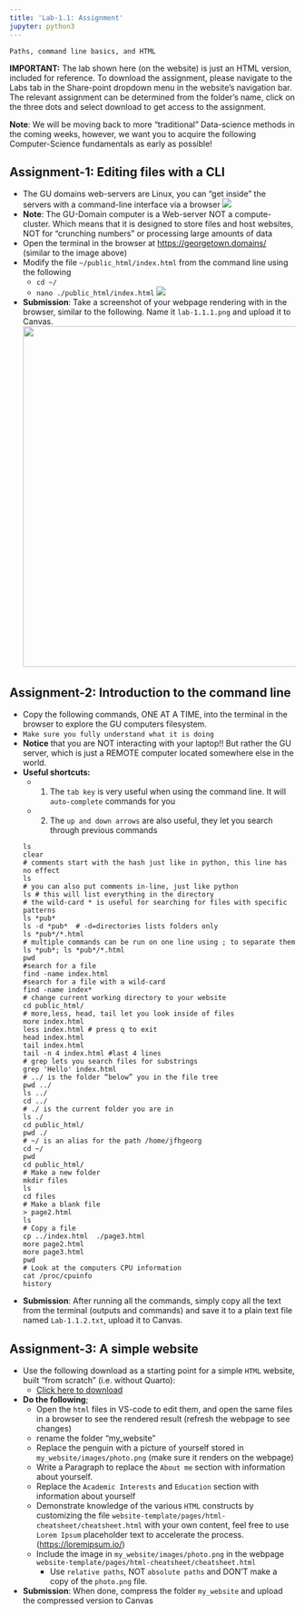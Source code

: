 ```yaml
---
title: 'Lab-1.1: Assignment'
jupyter: python3
---
```


`Paths, command line basics, and HTML`

**IMPORTANT:** The lab shown here (on the website) is just an HTML version, included for reference. To download the assignment, please navigate to the Labs tab in the Share-point dropdown menu in the website’s navigation bar. The relevant assignment can be determined from the folder’s name, click on the three dots and select download to get access to the assignment.


**Note**: We will be  moving back to more "traditional" Data-science methods in the coming weeks, however, we want you to acquire the following Computer-Science fundamentals as early as possible! 

## Assignment-1: Editing files with a CLI

* The GU domains web-servers are Linux, you can “get inside” the servers with a command-line interface via a browser
  ![](images/2023-08-27-21-06-02.png)
* **Note**: The GU-Domain computer is a Web-server NOT a compute-cluster. Which means that it is designed to store files and host websites, NOT for “crunching numbers” or processing large amounts of data
* Open the terminal in the browser at [https://georgetown.domains/](https://georgetown.domains/) (similar to the image above)
* Modify the file `~/public_html/index.html` from the command line using the following
  * `cd ~/` 
  * `nano ./public_html/index.html`
  ![](images/2023-08-27-21-23-26.png)
* **Submission**: Take a screenshot of your webpage rendering with in the browser, similar to the following. Name it `lab-1.1.1.png` and upload it to Canvas.
  ![](images/2023-08-27-21-25-05.png){width=600}

## Assignment-2: Introduction to the command line

* Copy the following commands, ONE AT A TIME, into the terminal in the browser to explore the GU computers filesystem.
* `Make sure you fully understand what it is doing` 
* **Notice** that you are NOT interacting with your laptop!! But rather the GU server, which is just a REMOTE computer located somewhere else in the world.
* **Useful shortcuts:**
  * (1) The `tab key` is very useful when using the command line. It will `auto-complete` commands for you
  * (2) The `up and down arrows` are also useful, they let you search through previous commands
  ```
  ls
  clear
  # comments start with the hash just like in python, this line has no effect
  ls
  # you can also put comments in-line, just like python 
  ls # this will list everything in the directory
  # the wild-card * is useful for searching for files with specific patterns
  ls *pub*
  ls -d *pub*  # -d=directories lists folders only 
  ls *pub*/*.html
  # multiple commands can be run on one line using ; to separate them
  ls *pub*; ls *pub*/*.html
  pwd
  #search for a file 
  find -name index.html
  #search for a file with a wild-card
  find -name index*
  # change current working directory to your website 
  cd public_html/
  # more,less, head, tail let you look inside of files
  more index.html
  less index.html # press q to exit
  head index.html
  tail index.html
  tail -n 4 index.html #last 4 lines
  # grep lets you search files for substrings
  grep 'Hello' index.html
  # ../ is the folder “below” you in the file tree 
  pwd ../
  ls ../
  cd ../
  # ./ is the current folder you are in 
  ls ./
  cd public_html/
  pwd ./
  # ~/ is an alias for the path /home/jfhgeorg
  cd ~/ 
  pwd
  cd public_html/
  # Make a new folder 
  mkdir files
  ls
  cd files
  # Make a blank file
  > page2.html
  ls
  # Copy a file
  cp ../index.html  ./page3.html
  more page2.html
  more page3.html
  pwd
  # Look at the computers CPU information
  cat /proc/cpuinfo 
  history
  ```

* **Submission**: After running all the commands, simply copy all the text from the terminal (outputs and commands) and save it to a plain text file named `Lab-1.1.2.txt`, upload it to Canvas.


## Assignment-3: A simple website {.smaller}

* Use the following download as a starting point for a simple `HTML` website, built "from scratch" (i.e. without Quarto):
  * [Click here to download](website-template.zip)
* **Do the following**;
  * Open the `html` files in VS-code to edit them, and open the same files in a browser to see the rendered result (refresh the webpage to see changes)
  * rename the folder "my_website"
  * Replace the penguin with a picture of yourself stored in `my_website/images/photo.png` (make sure it renders on the webpage)
  * Write a Paragraph to replace the `About me` section with information about yourself. 
  * Replace the `Academic Interests` and `Education` section with information about yourself
  * Demonstrate knowledge of the various `HTML` constructs by customizing the file `website-template/pages/html-cheatsheet/cheatsheet.html` with your own content, feel free to use `Lorem Ipsum` placeholder text to accelerate the process. ([https://loremipsum.io/](https://loremipsum.io/))
  * Include the image in `my_website/images/photo.png` in the webpage `website-template/pages/html-cheatsheet/cheatsheet.html`
    * Use `relative paths`, NOT `absolute paths` and DON'T make a copy of the `photo.png` file.  
* **Submission**: When done, compress the folder `my_website` and upload the compressed version to Canvas



